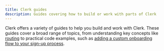 ```yaml
---
title: Clerk guides
description: Guides covering how to build or work with parts of Clerk
---
```


Clerk offers a variety of guides to help you build and work with Clerk. These guides cover a broad range of topics, from understanding key concepts like [routing](/docs/how-clerk-works/routing) to practical code examples, such as [adding a custom onboarding flow to your sign-up process](/docs/references/nextjs/add-onboarding-flow).
